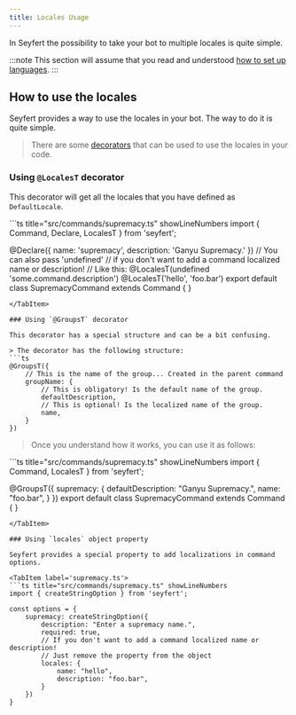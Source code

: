 ```yaml
---
title: Locales Usage
---
```



In Seyfert the possibility to take your bot to multiple locales is quite simple.

:::note
This section will assume that you read and understood [how to set up languages](/getting-started/languages/#creating-a-language-file).
:::

## How to use the locales

Seyfert provides a way to use the locales in your bot. The way to do it is quite simple.

> There are some [decorators](/commands/decorators) that can be used to use the locales in your code.

### Using `@LocalesT` decorator

This decorator will get all the locales that you have defined as `DefaultLocale`.

<TabItem label='supremacy.ts'>
```ts title="src/commands/supremacy.ts" showLineNumbers
import { Command, Declare, LocalesT } from 'seyfert';

@Declare({
	name: 'supremacy',
	description: 'Ganyu Supremacy.'
})
// You can also pass 'undefined'
// if you don't want to add a command localized name or description!
// Like this: @LocalesT(undefined 'some.command.description')
@LocalesT('hello', 'foo.bar')
export default class SupremacyCommand extends Command { }
```
</TabItem>

### Using `@GroupsT` decorator

This decorator has a special structure and can be a bit confusing.

> The decorator has the following structure:
```ts
@GroupsT({
    // This is the name of the group... Created in the parent command
    groupName: {
        // This is obligatory! Is the default name of the group.
        defaultDescription,
        // This is optional! Is the localized name of the group.
        name,
    }
})
```

> Once you understand how it works, you can use it as follows:

<TabItem label='supremacy.ts'>
```ts title="src/commands/supremacy.ts" showLineNumbers
import { Command, LocalesT } from 'seyfert';

@GroupsT({
    supremacy: {
        defaultDescription: "Ganyu Supremacy.",
        name: "foo.bar",
    }
})
export default class SupremacyCommand extends Command { }
```
</TabItem>

### Using `locales` object property

Seyfert provides a special property to add localizations in command options.

<TabItem label='supremacy.ts'>
```ts title="src/commands/supremacy.ts" showLineNumbers
import { createStringOption } from 'seyfert';

const options = {
    supremacy: createStringOption({
        description: "Enter a supremacy name.",
        required: true,
        // If you don't want to add a command localized name or description!
        // Just remove the property from the object
        locales: {
            name: "hello",
            description: "foo.bar",
        }
    })
}
```
</TabItem>
